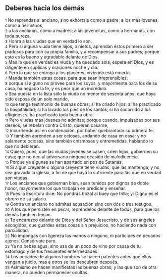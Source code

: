 == Deberes hacia los demás ==

{{anchor|1}} <small>1</small> No reprendas al anciano, sino exhórtale como a padre; a los más jóvenes, como a hermanos;<br>
{{anchor|2}} <small>2</small> a las ancianas, como a madres; a las jovencitas, como a hermanas, con toda pureza.<br>
{{anchor|3}} <small>3</small> Honra a las viudas que en verdad lo son.<br>
{{anchor|4}} <small>4</small> Pero si alguna viuda tiene hijos, o nietos, aprendan éstos primero a ser piadosos para con su propia familia, y a recompensar a sus padres; porque esto es lo bueno y agradable delante de Dios.<br>
{{anchor|5}} <small>5</small> Mas la que en verdad es viuda y ha quedado sola, espera en Dios, y es diligente en súplicas y oraciones noche y día.<br>
{{anchor|6}} <small>6</small> Pero la que se entrega a los placeres, viviendo está muerta.<br>
{{anchor|7}} <small>7</small> Manda también estas cosas, para que sean irreprensibles;<br>
{{anchor|8}} <small>8</small> porque si alguno no provee para los suyos, y mayormente para los de su casa, ha negado la fe, y es peor que un incrédulo.<br>
{{anchor|9}} <small>9</small> Sea puesta en la lista sólo la viuda no menor de sesenta años, que haya sido esposa de un solo marido,<br>
{{anchor|10}} <small>10</small> que tenga testimonio de buenas obras; si ha criado hijos; si ha practicado la hospitalidad; si ha lavado los pies de los santos; si ha socorrido a los afligidos; si ha practicado toda buena obra.<br>
{{anchor|11}} <small>11</small> Pero viudas más jóvenes no admitas; porque cuando, impulsadas por sus deseos, se rebelan contra Cristo, quieren casarse,<br>
{{anchor|12}} <small>12</small> incurriendo así en condenación, por haber quebrantado su primera fe.<br>
{{anchor|13}} <small>13</small> Y también aprenden a ser ociosas, andando de casa en casa; y no solamente ociosas, sino también chismosas y entremetidas, hablando lo que no debieran.<br>
{{anchor|14}} <small>14</small> Quiero, pues, que las viudas jóvenes se casen, críen hijos, gobiernen su casa; que no den al adversario ninguna ocasión de maledicencia.<br>
{{anchor|15}} <small>15</small> Porque ya algunas se han apartado en pos de Satanás.<br>
{{anchor|16}} <small>16</small> Si algún creyente o alguna creyente tiene viudas, que las mantenga, y no sea gravada la iglesia, a fin de que haya lo suficiente para las que en verdad son viudas.<br>
{{anchor|17}} <small>17</small> Los ancianos que gobiernan bien, sean tenidos por dignos de doble honor, mayormente los que trabajan en predicar y enseñar.<br>
{{anchor|18}} <small>18</small> Pues la Escritura dice: No pondrás bozal al buey que trilla; y: Digno es el obrero de su salario.<br>
{{anchor|19}} <small>19</small> Contra un anciano no admitas acusación sino con dos o tres testigos.<br>
{{anchor|20}} <small>20</small> A los que persisten en pecar, repréndelos delante de todos, para que los demás también teman.<br>
{{anchor|21}} <small>21</small> Te encarezco delante de Dios y del Señor Jesucristo, y de sus ángeles escogidos, que guardes estas cosas sin prejuicios, no haciendo nada con parcialidad.<br>
{{anchor|22}} <small>22</small> No impongas con ligereza las manos a ninguno, ni participes en pecados ajenos. Consérvate puro.<br>
{{anchor|23}} <small>23</small> Ya no bebas agua, sino usa de un poco de vino por causa de tu estómago y de tus frecuentes enfermedades.<br>
{{anchor|24}} <small>24</small> Los pecados de algunos hombres se hacen patentes antes que ellos vengan a juicio, mas a otros se les descubren después.<br>
{{anchor|25}} <small>25</small> Asimismo se hacen manifiestas las buenas obras; y las que son de otra manera, no pueden permanecer ocultas.<br>
